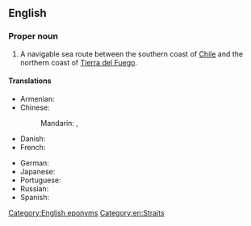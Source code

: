 ==English==
{{wikipedia}}

===Proper noun===
{{en-proper noun|head=[[strait|Strait]] [[of]] [[Magellan]]}}

# A navigable sea route between the southern coast of [[Chile]] and the northern coast of [[Tierra del Fuego]].

====Translations====
{{trans-top|Strait of Magellan}}
* Armenian: {{t|hy|Մագելանի նեղուց|tr=Magelani neġuc’}}
* Chinese:
*: Mandarin: {{t|cmn|麥哲倫海峽|sc=Hani}}, {{t+|cmn|麦哲伦海峡|tr=Màizhélún hǎixiá|sc=Hani}}
* Danish: {{t|da|Magellanstrædet}}
* French: {{t+|fr|détroit de Magellan|m}}
{{trans-mid}}
* German: {{t+|de|Magellanstraße|f}}
* Japanese: {{t|ja|マゼラン海峡|tr=Mazeran kaikyō|sc=Jpan}}
* Portuguese: {{t|pt|estreito de Magalhães|m}}
* Russian: {{t|ru|Магелланов пролив|m|tr=Magellánov prolív|sc=Cyrl}}
* Spanish: {{t|es|estrecho de Magallanes|m}}
{{trans-bottom}}

[[Category:English eponyms]]
[[Category:en:Straits]]